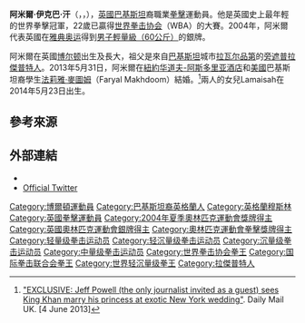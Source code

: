 {{expand|time=2016-12-18T12:37:12+00:00}}
{{Infobox boxer
| name = 阿米爾·汗<br>Amir Khan
| image = Amir Khan.jpg
| caption = 2009年
| nickname = King
| realname = Amir Iqbal Khan
| weight = {{plainlist|
*輕量級
*次沉量級
*沉量級
*中量級
}}
| height= 5尺8+1/2寸<ref>{{cite web|url=http://www.boxnation.com/boxers/amir-khan/|title=Amir Khan - King Khan|publisher=|accessdate=3 August 2015|archive-url=https://web.archive.org/web/20150913024634/http://www.boxnation.com/boxers/amir-khan|archive-date=2015-09-13|dead-url=yes}}</ref><ref>{{cite web|url=http://www.sho.com/sho/sports/events/202/khan-vs-alexander|title=Showtime : Sports : Events : Khan vs. Alexander|work=SHO.com|accessdate=3 August 2015}}</ref><ref>{{cite web|url=http://www.tsmplug.com/boxing/amir-khan-vs-chris-algieri-boxing/|title=Amir Khan Vs Chris Algieri (Boxing): Live stream, Personal information, Biography, Head to head, Preview, watch online|publisher=|accessdate=3 August 2015}}</ref><ref>{{cite web|url=http://www.premierboxingchampions.com/khan-vs-algieri/stats|title=Fight Stats - Khan vs Algieri - May 29, 2015|work=PBC Boxing|accessdate=3 August 2015}}</ref><!--Some sources list his height as 5 ft 10 in (1.78 m). However, a medical source and Showtime claim that his height is actually 5 ft 8.5 in (1.74 m).-->
| reach = 71英寸
| nationality = {{UK}}
| birth_date = {{birth date and age|df=yes|1986|12|8}}
| birth_place = [[西北英格蘭|英格蘭]][[大曼徹斯特郡|大曼徹斯特郡]][[博尔顿|博尔顿]]
| style = [[正架站位|正架站位]]
| total = 35
| wins = 31
| KO = 19
| losses = 4
| draws = 
| no contests = 
| medaltemplates = 
{{MedalSport | 男子[[拳擊|拳擊]]}}
{{MedalCountry | {{GBR2}} }}
{{MedalOlympics}}
{{MedalSilver | [[2004年夏季奥林匹克运动会|2004雅典]] | [[2004年夏季奥林匹克运动会拳击比赛|男子輕量級（60公斤）]]}} 
}}

'''阿米爾·伊克巴·汗'''（{{lang-ur|'''عامر اقبال خان'''}}，{{lang-en|'''Amir Iqbal Khan'''}}，{{bd|1986年|12月8日|catIdx=Khan, Amir}}），[[英國|英國]][[巴基斯坦|巴基斯坦]]裔職業[[拳擊|拳擊]]運動員。他是英國史上最年輕的世界拳擊冠軍，22歲已贏得[[世界拳击协会|世界拳击协会]]（WBA）的大賽。2004年，阿米爾代表英國在[[2004年夏季奥林匹克运动会|雅典奥运]]得到[[2004年夏季奥林匹克运动会拳击比赛|男子輕量級（60公斤）]]的銀牌。

阿米爾在英國[[博尔顿|博尔顿]]出生及長大，祖父是來自[[巴基斯坦|巴基斯坦]]城市[[拉瓦尔品第|拉瓦尔品第]]的[[旁遮普拉傑普特人|旁遮普拉傑普特人]]。2013年5月31日，阿米爾在[[紐約|紐約]][[华道夫-阿斯多里亚酒店|华道夫-阿斯多里亚酒店]]和[[美國|美國]]巴基斯坦裔學生[[法莉雅·麥圖姆|法莉雅·麥圖姆]]（Faryal Makhdoom）結婚。<ref>[http://www.dailymail.co.uk/sport/boxing/article-2334646/EXCLUSIVE-Inside-Amir-Khans-New-York-wedding-Faryal-Makhdoom.html "EXCLUSIVE: Jeff Powell (the only journalist invited as a guest) sees King Khan marry his princess at exotic New York wedding"]. Daily Mail UK. [4 June 2013]</ref>兩人的女兒Lamaisah在2014年5月23日出生。

== 參考來源 ==
<references/> 

== 外部連結 ==
* {{imdb name|id=1714301}}
* [https://twitter.com/amirkingkhan Official Twitter]

{{DEFAULTSORT: Khan, Amir}}
[[Category:博爾頓運動員|Category:博爾頓運動員]]
[[Category:巴基斯坦裔英格蘭人|Category:巴基斯坦裔英格蘭人]]
[[Category:英格蘭穆斯林|Category:英格蘭穆斯林]]
[[Category:英國拳擊運動員|Category:英國拳擊運動員]]
[[Category:2004年夏季奧林匹克運動會獎牌得主|Category:2004年夏季奧林匹克運動會獎牌得主]]
[[Category:英國奧林匹克運動會銀牌得主|Category:英國奧林匹克運動會銀牌得主]]
[[Category:奧林匹克運動會拳擊獎牌得主|Category:奧林匹克運動會拳擊獎牌得主]]
[[Category:轻量级拳击运动员|Category:轻量级拳击运动员]]
[[Category:轻沉量级拳击运动员|Category:轻沉量级拳击运动员]]
[[Category:沉量级拳击运动员|Category:沉量级拳击运动员]]
[[Category:中量级拳击运动员|Category:中量级拳击运动员]]
[[Category:世界拳击协会拳王|Category:世界拳击协会拳王]]
[[Category:国际拳击联合会拳王|Category:国际拳击联合会拳王]]
[[Category:世界轻沉量级拳王|Category:世界轻沉量级拳王]]
[[Category:拉傑普特人|Category:拉傑普特人]]